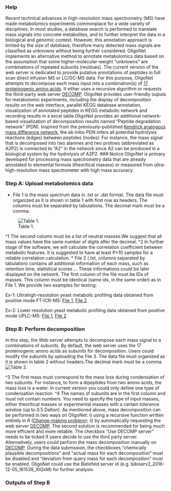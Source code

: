 ### Help

Recent technical advances in high-resolution mass spectrometry (MS) have made metabolomics experiments commonplace for a wide variety of disciplines. In most studies, a database search is performed to translate mass signals into concrete metabolites, and to further interpret the data in a biological and genomic context. However, this annotation approach is limited by the size of database, therefore many detected mass signals are classified as unknowns without being further considered. OligoNet implements an alternative method to annotate metabolomics data based on the assumption that some higher-molecular-weight "unknowns" are combinations of repeated subunits (residues). The current version of the web server is dedicated to provide putative annotations of peptides in full scan direct infusion MS or LC/GC-MS data. For this purpose, OligoNet attempts to decompose each mass input into a combination(s) of [17 proteinogenic amino acids](https://github.com/daniellyz/OligoNet/blob/master/amino-acid-full.txt). It either uses a recursive algorithm or requests the third-party web server [DECOMP](https://bibiserv2.cebitec.uni-bielefeld.de/decomp). OligoNet provides  user-friendly ouputs for metabolomic experiments, including the display of decomposition results on the web interface, parallel KEGG database annotation, visualization of annotated peptides in KEGG metabolic network and recording results in a excel table.OligoNet provides an additional network-based visualization of decomposition results named "Peptide degradation network" (PDN). Inspired from the previously-published [Kendrick analogous mass difference network](https://www.ncbi.nlm.nih.gov/pubmed/22006638), the ab initio PDN infers all potential hydrolysis reactions (edges) between peptides (nodes). For instance, the mass signal that is decomposed into two alanines and two prolines (abbreviated as A2P2) is connected to "A2" in the network since A2 can be produced in a biological system by the hydrolysis of A2P2.
### Notice
OligoNet is primary developed for processing mass spectrometry data that are already annotated to elemental formula (theoritical masses)  or measured from ultra-high-resolution mass spectrometer with high mass accuracy. 

### Step A: Upload metabolomics data
* File 1 is the mass spectrum data in .txt or .dat format. The data file must organized as it is shown in table 1 with first row as headers. The columns must be separated by tabulations. The decimal mark must be a comma.

![Table 1.](https://raw.githubusercontent.com/daniellyz/OligoNet/master/Tab1.JPG)

^1 The second column must be a list of neutral masses.We suggest that all mass values have the same number of digits after the decimal. 
^2 In further stage of the software, we will calculate the correlation coefficient between metabolic features. It is suggested to have at least P>10 samples for a reliable correlation calculation.
* File 2 (.txt, columns separated by tabulation) contains all additional information of each mass, such as retention time, statistical scores ... These informations could be later displayed on the network. The first column of the file must be IDs of masses. This column must be identical (same ids, in the same order) as in File 1. 
We provide two examples for testing:

Ex-1: Ultrahigh-resolution yeast metabolic profiling data obtained from positive mode FT-ICR-MS: [File 1](https://raw.githubusercontent.com/daniellyz/OligoNet/master/Datasets/Yeast-FT-Pos_additional.txt), [File 2](https://raw.githubusercontent.com/daniellyz/OligoNet/master/Datasets/Yeast-FT-Pos_additional.txt)

Ex-2: Lower resolution yeast metabolic profiling data obtained from positive mode UPLC-MS: [File 1](https://raw.githubusercontent.com/daniellyz/OligoNet/master/Datasets/Yeast-LC-Pos.txt), [File 2](https://github.com/daniellyz/OligoNet/blob/master/Datasets/Yeast-LC-Pos-additional.txt)

### Step B: Perform decomposition
In this step, the Web server attempts to decompose each mass signal to a combinations of subunits. By default, the web server uses the 17 proteinogenic amino acids as subunits for decomposition. Users could modify the subunits by uploading the File 3. The data file must organized as it is shown in table 2 without headers.The decimal mark must be a comma.
![Table 2.](https://raw.githubusercontent.com/daniellyz/OligoNet/master/Tab2.JPG)

^3 The first mass must correspond to the mass loss during condensation of two subunits. For instance, to form a dipeptides from two amino acids, the mass loss is a water. In current version you could only define one type of condensation reaction.
^4 The names of subunits are in the first column and must not contain numbers.
You need to specify the type of input masses, either theoritical masses or experimental masses with a certain tolerance window (up to 0.5 Dalton). As mentioned above, mass decomposition can be performed in two ways on OligoNet: i) using a recursive function written entirely in R ([Change-making problem](http://algorithms.tutorialhorizon.com/dynamic-programming-coin-change-problem/)); ii) by automatically requesting the web server [DECOMP](https://bibiserv2.cebitec.uni-bielefeld.de/decomp). The second solution is recommended for being much more efficient and more reliable. The checkbox "Use DECOMP server" needs to be ticked if users decide to use the third party server. Alternatively, users could perform the mass decomposition manually on [DECOMP](https://bibiserv2.cebitec.uni-bielefeld.de/decomp). During the data submission, the checkboxes "chemically plausible decompositions" and "actual mass for each decomposition" must be disabled and "deviation from query mass for each decomposition" must be enabled. OligoNet could use the Bielefeld server id (e.g. bibiserv2_2016-12-05_161538_XtQxM) for further analysis.

### Outputs of Step B





